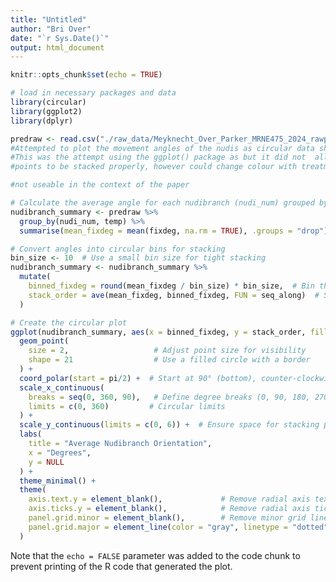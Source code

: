 ```yaml
---
title: "Untitled"
author: "Bri Over"
date: "`r Sys.Date()`"
output: html_document
---
```


```r
knitr::opts_chunk$set(echo = TRUE)

# load in necessary packages and data
library(circular)
library(ggplot2)
library(dplyr)
```

```r
predraw <- read.csv("./raw_data/Meyknecht_Over_Parker_MRNE475_2024_rawpred.csv")
#Attempted to plot the movement angles of the nudis as circular data showing points
#This was the attempt using the ggplot() package as but it did not  allow for similar
#points to be stacked properly, however could change colour with treatment group

#not useable in the context of the paper

# Calculate the average angle for each nudibranch (nudi_num) grouped by temperature
nudibranch_summary <- predraw %>%
  group_by(nudi_num, temp) %>%
  summarise(mean_fixdeg = mean(fixdeg, na.rm = TRUE), .groups = "drop")

# Convert angles into circular bins for stacking
bin_size <- 10  # Use a small bin size for tight stacking
nudibranch_summary <- nudibranch_summary %>%
  mutate(
    binned_fixdeg = round(mean_fixdeg / bin_size) * bin_size,  # Bin the angles
    stack_order = ave(mean_fixdeg, binned_fixdeg, FUN = seq_along)  # Stack points in each bin
  )

# Create the circular plot
ggplot(nudibranch_summary, aes(x = binned_fixdeg, y = stack_order, fill = as.factor(temp))) +
  geom_point(
    size = 2,                   # Adjust point size for visibility
    shape = 21                  # Use a filled circle with a border
  ) +
  coord_polar(start = pi/2) +  # Start at 90° (bottom), counter-clockwise rotation
  scale_x_continuous(
    breaks = seq(0, 360, 90),   # Define degree breaks (0, 90, 180, 270)
    limits = c(0, 360)         # Circular limits
  ) +
  scale_y_continuous(limits = c(0, 6)) +  # Ensure space for stacking points
  labs(
    title = "Average Nudibranch Orientation",
    x = "Degrees",
    y = NULL
  ) +
  theme_minimal() +
  theme(
    axis.text.y = element_blank(),             # Remove radial axis text
    axis.ticks.y = element_blank(),            # Remove radial axis ticks
    panel.grid.minor = element_blank(),        # Remove minor grid lines
    panel.grid.major = element_line(color = "gray", linetype = "dotted")
  )
```


Note that the `echo = FALSE` parameter was added to the code chunk to prevent printing of the R code that generated the plot.
